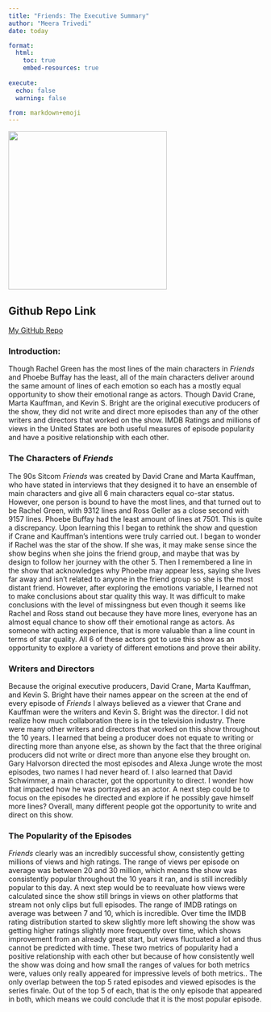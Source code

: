 ```yaml
---
title: "Friends: The Executive Summary"
author: "Meera Trivedi"
date: today

format:
  html:
    toc: true
    embed-resources: true
    
execute:
  echo: false
  warning: false

from: markdown+emoji 
---
```


![](image/friends_cartoon.jpeg){fig-align="center" width="314"}

::: {.callout-tip icon="false"}
## Github Repo Link

[My GitHub Repo](https://github.com/stat301-1-2023-fall/final-project-1-meeratrivedi.git)
:::

### Introduction:

Though Rachel Green has the most lines of the main characters in *Friends* and Phoebe Buffay has the least, all of the main characters deliver around the same amount of lines of each emotion so each has a mostly equal opportunity to show their emotional range as actors. Though David Crane, Marta Kauffman, and Kevin S. Bright are the original executive producers of the show, they did not write and direct more episodes than any of the other writers and directors that worked on the show. IMDB Ratings and millions of views in the United States are both useful measures of episode popularity and have a positive relationship with each other. 


### The Characters of *Friends*

The 90s Sitcom *Friends* was created by David Crane and Marta Kauffman, who have stated in interviews that they designed it to have an ensemble of main characters and give all 6 main characters equal co-star status. However, one person is bound to have the most lines, and that turned out to be Rachel Green, with 9312 lines and Ross Geller as a close second with 9157 lines. Phoebe Buffay had the least amount of lines at 7501. This is quite a discrepancy. Upon learning this I began to rethink the show and question if Crane and Kauffman's intentions were truly carried out. I began to wonder if Rachel was the star of the show. If she was, it may make sense since the show begins when she joins the friend group, and maybe that was by design to follow her journey with the other 5. Then I remembered a line in the show that acknowledges why Phoebe may appear less, saying she lives far away and isn't related to anyone in the friend group so she is the most distant friend. However, after exploring the emotions variable, I learned not to make conclusions about star quality this way. It was difficult to make conclusions with the level of missingness but even though it seems like Rachel and Ross stand out because they have more lines, everyone has an almost equal chance to show off their emotional range as actors. As someone with acting experience, that is more valuable than a line count in terms of star quality. All 6 of these actors got to use this show as an opportunity to explore a variety of different emotions and prove their ability.

### Writers and Directors

Because the original executive producers, David Crane, Marta Kauffman, and Kevin S. Bright have their names appear on the screen at the end of every episode of *Friends* I always believed as a viewer that Crane and Kauffman were the writers and Kevin S. Bright was the director. I did not realize how much collaboration there is in the television industry. There were many other writers and directors that worked on this show throughout the 10 years. I learned that being a producer does not equate to writing or directing more than anyone else, as shown by the fact that the three original producers did not write or direct more than anyone else they brought on. Gary Halvorson directed the most episodes and Alexa Junge wrote the most episodes, two names I had never heard of. I also learned that David Schwimmer, a main character, got the opportunity to direct. I wonder how that impacted how he was portrayed as an actor. A next step could be to focus on the episodes he directed and explore if he possibly gave himself more lines? Overall, many different people got the opportunity to write and direct on this show.

### The Popularity of the Episodes

*Friends* clearly was an incredibly successful show, consistently getting millions of views and high ratings. The range of views per episode on average was between 20 and 30 million, which means the show was consistently popular throughout the 10 years it ran, and is still incredibly popular to this day. A next step would be to reevaluate how views were calculated since the show still brings in views on other platforms that stream not only clips but full episodes. The range of IMDB ratings on average was between 7 and 10, which is incredible. Over time the IMDB rating distribution started to skew slightly more left showing the show was getting higher ratings slightly more frequently over time, which shows improvement from an already great start, but views fluctuated a lot and thus cannot be predicted with time. These two metrics of popularity had a positive relationship with each other but because of how consistently well the show was doing and how small the ranges of values for both metrics were, values only really appeared for impressive levels of both metrics.. The only overlap between the top 5 rated episodes and viewed episodes is the series finale. Out of the top 5 of each, that is the only episode that appeared in both, which means we could conclude that it is the most popular episode.
